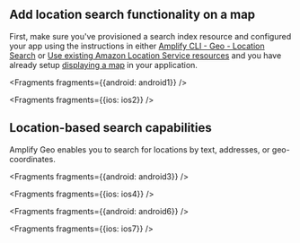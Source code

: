 ## Add location search functionality on a map

First, make sure you've provisioned a search index resource and configured your app using the instructions in either [Amplify CLI - Geo - Location Search](/cli/geo/search) or [Use existing Amazon Location Service resources](/lib-v1/geo/existing-resources) and you have already setup [displaying a map](/lib-v1/geo/maps) in your application.


<Fragments fragments={{android: android1}} />


<Fragments fragments={{ios: ios2}} />

## Location-based search capabilities

Amplify Geo enables you to search for locations by text, addresses, or geo-coordinates.


<Fragments fragments={{android: android3}} />


<Fragments fragments={{ios: ios4}} />


<Fragments fragments={{android: android6}} />


<Fragments fragments={{ios: ios7}} />
